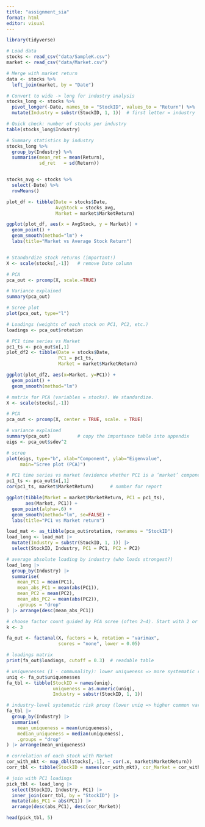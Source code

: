 ```yaml
---
title: "assignment_sia"
format: html
editor: visual
---
```


```r
library(tidyverse)

# Load data
stocks <- read_csv("data/SampleK.csv")
market <- read_csv("data/Market.csv")

# Merge with market return
data <- stocks %>%
  left_join(market, by = "Date")

# Convert to wide -> long for industry analysis
stocks_long <- stocks %>%
  pivot_longer(-Date, names_to = "StockID", values_to = "Return") %>%
  mutate(Industry = substr(StockID, 1, 1))  # first letter = industry

# Quick check: number of stocks per industry
table(stocks_long$Industry)

# Summary statistics by industry
stocks_long %>%
  group_by(Industry) %>%
  summarise(mean_ret = mean(Return),
            sd_ret   = sd(Return))

```

```         
```

```r
stocks_avg <- stocks %>%
  select(-Date) %>%
  rowMeans()

plot_df <- tibble(Date = stocks$Date,
                  AvgStock = stocks_avg,
                  Market = market$MarketReturn)

ggplot(plot_df, aes(x = AvgStock, y = Market)) +
  geom_point() +
  geom_smooth(method="lm") +
  labs(title="Market vs Average Stock Return")

```

```         
```

```r
# Standardize stock returns (important!)
X <- scale(stocks[,-1])   # remove Date column

# PCA
pca_out <- prcomp(X, scale.=TRUE)

# Variance explained
summary(pca_out)

# Scree plot
plot(pca_out, type="l")

# Loadings (weights of each stock on PC1, PC2, etc.)
loadings <- pca_out$rotation

# PC1 time series vs Market
pc1_ts <- pca_out$x[,1]
plot_df2 <- tibble(Date = stocks$Date,
                   PC1 = pc1_ts,
                   Market = market$MarketReturn)

ggplot(plot_df2, aes(x=Market, y=PC1)) +
  geom_point() +
  geom_smooth(method="lm")

```



```r
# matrix for PCA (variables = stocks). We standardize.
X <- scale(stocks[,-1])

# PCA
pca_out <- prcomp(X, center = TRUE, scale. = TRUE)

# variance explained
summary(pca_out)          # copy the importance table into appendix
eigs <- pca_out$sdev^2

# scree
plot(eigs, type="b", xlab="Component", ylab="Eigenvalue",
     main="Scree plot (PCA)")

# PC1 time series vs market (evidence whether PC1 is a ‘market’ component)
pc1_ts <- pca_out$x[,1]
cor(pc1_ts, market$MarketReturn)      # number for report

ggplot(tibble(Market = market$MarketReturn, PC1 = pc1_ts),
       aes(Market, PC1)) +
  geom_point(alpha=.6) +
  geom_smooth(method="lm", se=FALSE) +
  labs(title="PC1 vs Market return")

```



```r
load_mat <- as_tibble(pca_out$rotation, rownames = "StockID")
load_long <- load_mat |>
  mutate(Industry = substr(StockID, 1, 1)) |>
  select(StockID, Industry, PC1 = PC1, PC2 = PC2)

# average absolute loading by industry (who loads strongest?)
load_long |>
  group_by(Industry) |>
  summarise(
    mean_PC1 = mean(PC1),
    mean_abs_PC1 = mean(abs(PC1)),
    mean_PC2 = mean(PC2),
    mean_abs_PC2 = mean(abs(PC2)),
    .groups = "drop"
) |> arrange(desc(mean_abs_PC1))

```



```r
# choose factor count guided by PCA scree (often 2–4). Start with 2 or 3.
k <- 3

fa_out <- factanal(X, factors = k, rotation = "varimax",
                   scores = "none", lower = 0.05)

# loadings matrix
print(fa_out$loadings, cutoff = 0.3)  # readable table

# uniquenesses (1 - communality): lower uniqueness => more systematic risk
uniq <- fa_out$uniquenesses
fa_tbl <- tibble(StockID = names(uniq),
                 uniqueness = as.numeric(uniq),
                 Industry = substr(StockID, 1, 1))

# industry-level systematic risk proxy (lower uniq => higher common variance)
fa_tbl |>
  group_by(Industry) |>
  summarise(
    mean_uniqueness = mean(uniqueness),
    median_uniqueness = median(uniqueness),
    .groups = "drop"
) |> arrange(mean_uniqueness)

```


```r
# correlation of each stock with Market
cor_with_mkt <- map_dbl(stocks[,-1], ~ cor(.x, market$MarketReturn))
corr_tbl <- tibble(StockID = names(cor_with_mkt), cor_Market = cor_with_mkt)

# join with PC1 loadings
pick_tbl <- load_long |>
  select(StockID, Industry, PC1) |>
  inner_join(corr_tbl, by = "StockID") |>
  mutate(abs_PC1 = abs(PC1)) |>
  arrange(desc(abs_PC1), desc(cor_Market))

head(pick_tbl, 5)



```

